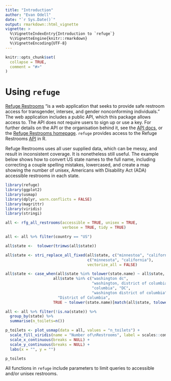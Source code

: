 ```yaml
---
title: "Introduction"
author: "Evan Odell"
date: "`r Sys.Date()`"
output: rmarkdown::html_vignette
vignette: >
  %\VignetteIndexEntry{Introduction to `refuge`}
  %\VignetteEngine{knitr::rmarkdown}
  %\VignetteEncoding{UTF-8}
---
```


```r
knitr::opts_chunk$set(
  collapse = TRUE,
  comment = "#>"
)
```


# Using `refuge`

[Refuge Restrooms](https://www.refugerestrooms.org/) "is a web application that seeks to provide safe restroom access for transgender, intersex, and gender nonconforming individuals." The web application includes a public API, which this package allows access to. The API does not require users to sign up or use a key. For further details on the API or the organisation behind it, see the [API docs](https://www.refugerestrooms.org/api/docs/), or the [Refuge Restrooms homepage](https://www.refugerestrooms.org/). `refuge` provides access to the Refuge Restrooms [API](https://www.refugerestrooms.org/api/docs/#!/restrooms) in R. 

Refuge Restrooms uses all user supplied data, which can be messy, and result in inconsistent coverage. It is nonetheless still useful. The example below shows how to convert US state names to the full name, including correcting a couple spelling mistakes, lowercased, and create a map showing the number of unisex, Americans with Disability Act (ADA) accessible restrooms in each state.

```r
library(refuge)
library(ggplot2)
library(usmap)
library(dplyr, warn.conflicts = FALSE)
library(magrittr)
library(viridis)
library(stringi)

all <- rfg_all_restrooms(accessible = TRUE, unisex = TRUE, 
                         verbose = TRUE, tidy = TRUE)

all <- all %>% filter(country == "US")

all$state <-  tolower(trimws(all$state))

all$state <- stri_replace_all_fixed(all$state, c("minnestoa", "californa"), 
                                    c("minnesota", "california"),
                                    vectorize_all = FALSE)

all$state <- case_when(all$state %in% tolower(state.name) ~ all$state,
                     all$state %in% c("washington dc", 
                                      "washington, district of columbia",
                                      "columbia", "DC",
                                      "washington district of columbia") ~
                       "District of Columbia", 
                     TRUE ~ tolower(state.name)[match(all$state, tolower(state.abb))])

all <- all %>% filter(!is.na(state)) %>%
  group_by(state) %>% 
  summarise(n_toilets=n())

p_toilets <- plot_usmap(data = all, values = "n_toilets") + 
  scale_fill_viridis(name = "Number of\nRestrooms", label = scales::comma) +
  scale_x_continuous(breaks = NULL) + 
  scale_y_continuous(breaks = NULL) +
  labs(x = "", y = "")

p_toilets


```


All functions in `refuge` include parameters to limit queries to accessible and/or unisex restrooms.

